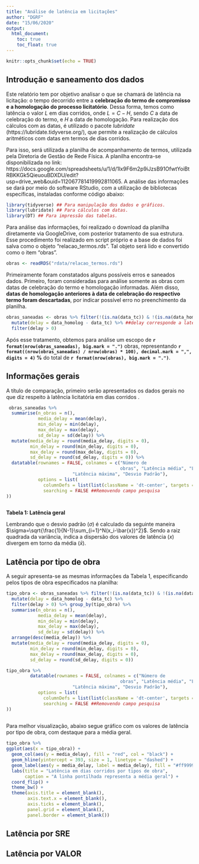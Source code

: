 ```yaml
---
title: "Análise de latência em licitações"
author: "DGRF"
date: "15/06/2020"
output: 
  html_document:
    toc: true
    toc_float: true
---
```


```r
knitr::opts_chunk$set(echo = TRUE)
```

## Introdução e saneamento dos dados

Este relatório tem por objetivo analisar o que se chamará de latência na licitação: o tempo decorrido entre a **celebração do termo de compromisso e a homologação do processo licitatório**. Dessa forma, temos como latência o valor $L$ em dias corridos, onde $L = C - H$, sendo $C$ a data de celebração do termo, e $H$ a data de homologação. Para realização dos cálculos com as datas, é utilizado o pacote *lubridate* (https://lubridate.tidyverse.org/), que permite a realização de cálculos aritméticos com datas em termos de dias corridos.

Para isso, será utilizada a planilha de acompanhamento de termos, utilizada pela Diretoria de Gestão de Rede Física. A planilha encontra-se disponibilizada no link: https://docs.google.com/spreadsheets/u/1/d/1lx9F6m2p9iJzsB91OfwtYoiBtRBKKGk5QieuouBDXDU/edit?usp=drive_web&ouid=112067781419992811065. A análise das informações se dará por meio do software RStudio, com a utilização de bibliotecas específicas, instaladas conforme código abaixo:

```r
library(tidyverse) ## Para manipulação dos dados e gráficos.
library(lubridate) ## Para cálculos com datas.
library(DT) ## Para impressão das tabelas.
```


Para análise das informações, foi realizado o download da planilha diretamente via GoogleDrive, com posterior tratamento de sua estrutura. Esse procedimento foi realizado em script próprio e a base de dados foi salva como o objeto "relacao_termos.rds". Tal objeto será lido e convertido como o item "obras".

```r
obras <- readRDS("rdata/relacao_termos.rds")
```


Primeiramente foram constatados alguns possíveis erros e saneados dados. Primeiro, foram consideradas para análise somente as obras com datas de celebração do termo e homologação informadas. Além disso, **datas de homologação anteriores à data de celebração do respectivo termo foram descartadas**, por indicar possível erro no preenchimento da planilha. 

```r

obras_saneadas <- obras %>% filter(!(is.na(data_tc)) & !(is.na(data_homolog))) %>%
  mutate(delay = data_homolog - data_tc) %>% ##delay corresponde a latencia
  filter(delay > 0)

```


Após esse tratamento, obtemos para análise um escopo de **`r format(nrow(obras_saneadas), big.mark = ".")`** obras, representando **`r format((nrow(obras_saneadas) / nrow(obras) * 100), decimal.mark = ",", digits = 4)` %** do total de **`r format(nrow(obras), big.mark = ".")`**.


## Informações gerais

A título de comparação, primeiro serão apresentados os dados gerais no que diz respeito à latência licitatória em dias corridos
.
```r
 obras_saneadas %>% 
  summarise(n_obras = n(),
            media_delay = mean(delay), 
            min_delay = min(delay),
            max_delay = max(delay),
            sd_delay = sd(delay)) %>% 
  mutate(media_delay = round(media_delay, digits = 0),
         min_delay = round(min_delay, digits = 0),
         max_delay = round(max_delay, digits = 0),
         sd_delay = round(sd_delay, digits = 0)) %>% 
  datatable(rownames = FALSE, colnames = c("Número de 
                                           obras", "Latência média", "Latência mínima",
                         "Latência máxima", "Desvio Padrão"),
            options = list(
              columnDefs = list(list(className = 'dt-center', targets = "_all")),
              searching = FALSE ##Removendo campo pesquisa
))



```
**Tabela 1: Latência geral**

Lembrando que o  desvio padrão ($\sigma$) é calculado da seguinte maneira  $\sigma=\sqrt{\frac{1}{N-1}\sum_{i=1}^N(x_i-\bar{x})^2}$. Sendo a raiz quadrada da variância, indica a dispersão dos valores de latência ($x$) divergem em torno da média ($\bar{x}$).


## Latência por tipo de obra


A seguir apresenta-se as mesmas informações da Tabela 1, especificando pelos tipos de obra especificados na planilha:

```r
tipo_obra <- obras_saneadas %>% filter(!(is.na(data_tc)) & !(is.na(data_homolog))) %>%
  mutate(delay = data_homolog - data_tc) %>%
  filter(delay > 0) %>% group_by(tipo_obra) %>% 
  summarise(n_obras = n(),
            media_delay = mean(delay),
            min_delay = min(delay),
            max_delay = max(delay),
            sd_delay = sd(delay)) %>% 
  arrange(desc(media_delay)) %>% 
  mutate(media_delay = round(media_delay, digits = 0),
         min_delay = round(min_delay, digits = 0),
         max_delay = round(max_delay, digits = 0),
         sd_delay = round(sd_delay, digits = 0)) 

tipo_obra %>%
         datatable(rownames = FALSE, colnames = c("Número de 
                                           obras", "Latência média", "Latência mínima",
                         "Latência máxima", "Desvio Padrão"),
            options = list(
              columnDefs = list(list(className = 'dt-center', targets = "_all")),
              searching = FALSE ##Removendo campo pesquisa
))
  
```


Para melhor visualização, abaixo segue gráfico com os valores de latência por tipo de obra, com destaque para a média geral.

```r

tipo_obra %>%
ggplot(aes(x = tipo_obra)) +
  geom_col(aes(y = media_delay), fill = "red", col = "black") +
  geom_hline(yintercept = 393, size = 1, linetype = "dashed") +
  geom_label(aes(y = media_delay, label = media_delay), fill = "#ff9999", fontface = "bold") +
  labs(title = "Latência em dias corridos por tipos de obra",
       caption = "A linha pontilhada representa a média geral") +
  coord_flip() +
  theme_bw() +
  theme(axis.title = element_blank(),
        axis.text.x = element_blank(),
        axis.ticks = element_blank(),
        panel.grid = element_blank(),
        panel.border = element_blank())
```

## Latência por SRE

## Latência por VALOR